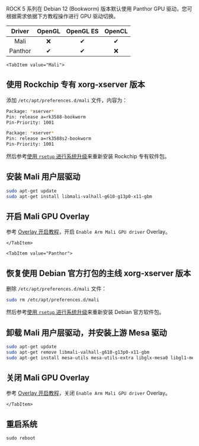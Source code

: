 ROCK 5 系列在 Debian 12 (Bookworm) 版本默认使用 Panthor GPU 驱动，您可根据需求依据下方教程操作进行 GPU 驱动切换。

| Driver  | OpenGL | OpenGL ES | OpenCL |
| :-----: | :----: | :-------: | :----: |
|  Mali   |   ❌   |    ✔     |   ✔   |
| Panthor |   ✔   |    ✔     |   ❌   |

<Tabs queryString="Driver">

    <TabItem value="Mali">

## 使用 Rockchip 专有 xorg-xserver 版本

添加 `/etc/apt/preferences.d/mali` 文件，内容为：

```bash
Package: *xserver*
Pin: release a=rk3588-bookworm
Pin-Priority: 1001

Package: *xserver*
Pin: release a=rk3588s2-bookworm
Pin-Priority: 1001
```

然后参考[使用 `rsetup` 进行系统升级](./rsetup#system-update)来重新安装 Rockchip 专有软件包。

## 安装 Mali 用户层驱动

```bash
sudo apt-get update
sudo apt-get install libmali-valhall-g610-g13p0-x11-gbm
```

## 开启 Mali GPU Overlay

参考 [Overlay 开启教程](./rsetup#overlays)，开启 `Enable Arm Mali GPU driver` Overlay。

    </TabItem>

    <TabItem value="Panthor">

## 恢复使用 Debian 官方打包的主线 xorg-xserver 版本

删除 `/etc/apt/preferences.d/mali` 文件：

```bash
sudo rm /etc/apt/preferences.d/mali
```

然后参考[使用 `rsetup` 进行系统升级](./rsetup#system-update)来重新安装 Debian 官方软件包。

## 卸载 Mali 用户层驱动，并安装上游 Mesa 驱动

```bash
sudo apt-get update
sudo apt-get remove libmali-valhall-g610-g13p0-x11-gbm
sudo apt-get install mesa-utils mesa-utils-extra libglx-mesa0 libgl1-mesa-dri
```

## 关闭 Mali GPU Overlay

参考 [Overlay 开启教程](./rsetup#overlays)，关闭 `Enable Arm Mali GPU driver` Overlay。

    </TabItem>

</Tabs>

## 重启系统

```
sudo reboot
```
